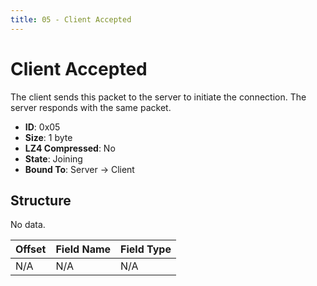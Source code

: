 ```yaml
---
title: 05 - Client Accepted
---
```


# Client Accepted

The client sends this packet to the server to initiate the connection. The server responds with the same packet.

- **ID**: 0x05
- **Size**: 1 byte
- **LZ4 Compressed**: No
- **State**: Joining
- **Bound To**: Server -> Client

## Structure

No data.

| Offset | Field Name | Field Type |
|--------|------------|------------|
| N/A    | N/A        | N/A        |

